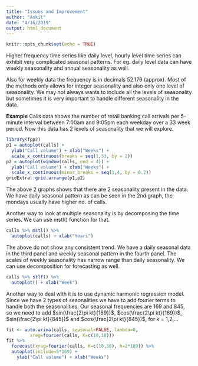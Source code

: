 ```yaml
---
title: "Issues and Improvement"
author: "Ankit"
date: "4/16/2019"
output: html_document
---
```


```r
knitr::opts_chunk$set(echo = TRUE)
```

Higher frequency time series like daily level, hourly level time series can exhibit very complicated seasonal patterns. For eg. daily level data can have weekly seasonality and annual seasonality as well.

Also for weekly data the frequency is in decimals 52.179 (approx). Most of the methods only allows for integer seasonality and also only one level of seasonality. We may not always wants to include all the levels of seasonality but sometimes it is very important to handle different seasonality in the data.

**Example**
Calls data shows the number of retail banking call arrivals per 5-minute interval between 7:00am and 9:05pm each weekday over a 33 week period. Now this data has 2 levels of seasonality that we will explore.
```r
library(fpp2)
p1 = autoplot(calls) +
  ylab("Call volume") + xlab("Weeks") +
  scale_x_continuous(breaks = seq(1,33, by = 2))
p2 = autoplot(window(calls, end = 4)) +
  ylab("Call volume") + xlab("Weeks") +
  scale_x_continuous(minor_breaks = seq(1,4, by = 0.2))
gridExtra::grid.arrange(p1,p2)
```

The above 2 graphs shows that there are 2 seasonality present in the data. We have daily seasonal pattern as can be seen in the 2nd graph, the mondays usually have higher no. of calls.

Another way to look at multiple seasonality is by decomposing the time series. We can use mstl() function for that.
```r
calls %>% mstl() %>%
  autoplot(calls) + xlab("Years")
```

The above do not show any consistent trend. We have a daily seasonal data in the third panel and weekly seasonal pattern in the fourth panel. The scales of weekly seasonality has narrow range than daily seasonality. 
We can use decomposition for forecasting as well.
```r
calls %>% stlf() %>%
  autoplot() + xlab("Week")
```

Another way to deal with it is to use dynamic harmonic regression model. Since we have 2 types of seaonalities we have to add fourier terms to handle both the seasonalities. Our seasonal frequencies are 169 and 845, so we need to add $sin(\frac{2\pi kt}{169})$, $cos(\frac{2\pi kt}{169})$, $sin(\frac{2\pi kt}{845})$ and $cos(\frac{2\pi kt}{845})$, for k = 1,2,...
```r
fit <- auto.arima(calls, seasonal=FALSE, lambda=0,
         xreg=fourier(calls, K=c(10,10)))
fit %>%
  forecast(xreg=fourier(calls, K=c(10,10), h=2*169)) %>%
  autoplot(include=5*169) +
    ylab("Call volume") + xlab("Weeks")
```







